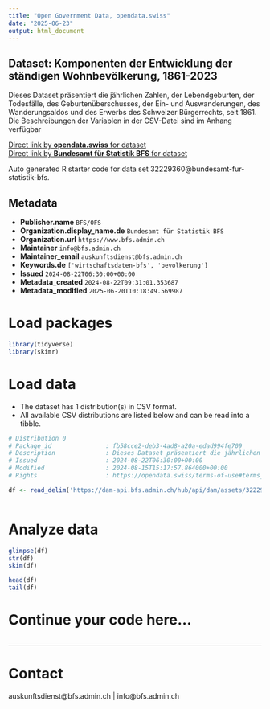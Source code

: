 ```yaml
---
title: "Open Government Data, opendata.swiss"
date: "2025-06-23"
output: html_document
---
```


## Dataset: Komponenten der Entwicklung der ständigen Wohnbevölkerung, 1861-2023

Dieses Dataset präsentiert die jährlichen Zahlen, der Lebendgeburten, der Todesfälle, des Geburtenüberschusses, der Ein- und Auswanderungen, des Wanderungsaldos und des Erwerbs des Schweizer Bürgerrechts, seit 1861. Die Beschreibungen der Variablen in der CSV-Datei sind im Anhang verfügbar

[Direct link by **opendata.swiss** for dataset](https://opendata.swiss/de/dataset/komponenten-der-entwicklung-der-standigen-wohnbevolkerung-1861-2023)<br>
[Direct link by **Bundesamt für Statistik BFS** for dataset](https://www.bfs.admin.ch/asset/de/ts-x-01.02.04.05-a)

Auto generated R starter code for data set 32229360@bundesamt-fur-statistik-bfs.

## Metadata

- **Publisher.name** `BFS/OFS`
- **Organization.display_name.de** `Bundesamt für Statistik BFS`
- **Organization.url** `https://www.bfs.admin.ch`
- **Maintainer** `info@bfs.admin.ch`
- **Maintainer_email** `auskunftsdienst@bfs.admin.ch`
- **Keywords.de** `['wirtschaftsdaten-bfs', 'bevolkerung']`
- **Issued** `2024-08-22T06:30:00+00:00`
- **Metadata_created** `2024-08-22T09:31:01.353687`
- **Metadata_modified** `2025-06-20T10:18:49.569987`


# Load packages

```r

library(tidyverse)
library(skimr)

```

# Load data

-   The dataset has 1 distribution(s) in CSV format.
-   All available CSV distributions are listed below and can be read into a tibble.

```r

# Distribution 0
# Package_id               : fb58cce2-deb3-4ad8-a20a-edad994fe709
# Description              : Dieses Dataset präsentiert die jährlichen Zahlen, der Lebendgeburten, der Todesfälle, des Geburtenüberschusses, der Ein- und Auswanderungen, des Wanderungsaldos und des Erwerbs des Schweizer Bürgerrechts, seit 1861. Die Beschreibungen der Variablen in der CSV-Datei sind im Anhang verfügbar
# Issued                   : 2024-08-22T06:30:00+00:00
# Modified                 : 2024-08-15T15:17:57.864000+00:00
# Rights                   : https://opendata.swiss/terms-of-use#terms_by_ask

df <- read_delim('https://dam-api.bfs.admin.ch/hub/api/dam/assets/32229365/master')



```

# Analyze data

```r

glimpse(df)
str(df)
skim(df)

head(df)
tail(df)

```

# Continue your code here...

```r

```

------------------------------------------------------------------------

# Contact

auskunftsdienst@bfs.admin.ch | info@bfs.admin.ch
